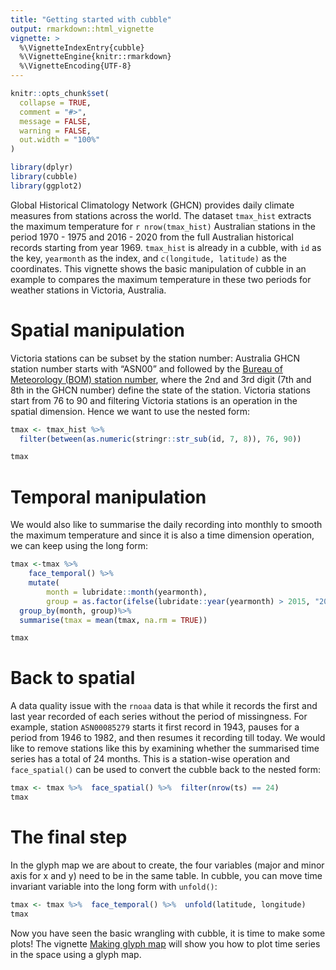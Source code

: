 ```yaml
---
title: "Getting started with cubble"
output: rmarkdown::html_vignette
vignette: >
  %\VignetteIndexEntry{cubble}
  %\VignetteEngine{knitr::rmarkdown}
  %\VignetteEncoding{UTF-8}
---
```


```r
knitr::opts_chunk$set(
  collapse = TRUE,
  comment = "#>",
  message = FALSE, 
  warning = FALSE,
  out.width = "100%"
)
```

```r
library(dplyr)
library(cubble)
library(ggplot2)
```


Global Historical Climatology Network (GHCN) provides daily climate measures from stations across the world. The dataset `tmax_hist` extracts the maximum temperature for `r nrow(tmax_hist)` Australian stations in the period 1970 - 1975 and 2016 - 2020 from the full Australian historical records starting from year 1969. `tmax_hist` is already in a cubble, with `id` as the key, `yearmonth` as the index, and `c(longitude, latitude)` as the coordinates. This vignette shows the basic manipulation of cubble in an example to compares the maximum temperature in these two periods for weather stations in Victoria, Australia.

# Spatial manipulation 

Victoria stations can be subset by the station number: Australia GHCN station number starts with "ASN00" and followed by the [Bureau of Meteorology (BOM) station number](http://www.bom.gov.au/climate/cdo/about/site-num.shtml), where the 2nd and 3rd digit (7th and 8th in the GHCN number) define the state of the station. Victoria stations start from 76 to 90 and filtering Victoria stations is an operation in the spatial dimension. Hence we want to use the nested form: 

```r
tmax <- tmax_hist %>% 
  filter(between(as.numeric(stringr::str_sub(id, 7, 8)), 76, 90))

tmax
```

# Temporal manipulation 

We would also like to summarise the daily recording into monthly to smooth the maximum temperature and since it is also a time dimension operation, we can keep using the long form:  

```r
tmax <-tmax %>% 
    face_temporal() %>% 
    mutate(
        month = lubridate::month(yearmonth),
        group = as.factor(ifelse(lubridate::year(yearmonth) > 2015, "2016 ~ 2020","1971 ~ 1975"))) %>%
  group_by(month, group)%>%  
  summarise(tmax = mean(tmax, na.rm = TRUE))

tmax
```

# Back to spatial

A data quality issue with the `rnoaa` data is that while it records the first and last year recorded of each series without the period of missingness. For example, station `ASN00085279` starts it first record in 1943, pauses for a period from 1946 to 1982, and then resumes it recording till today. We would like to remove stations like this by examining whether the summarised time series has a total of 24 months. This is a station-wise operation and `face_spatial()` can be used to convert the cubble back to the nested form: 

```r
tmax <- tmax %>%  face_spatial() %>%  filter(nrow(ts) == 24)
tmax
```

# The final step

In the glyph map we are about to create, the four variables (major and minor axis for x and y) need to be in the same table. In cubble, you can move time invariant variable into the long form with `unfold()`:

```r
tmax <- tmax %>%  face_temporal() %>%  unfold(latitude, longitude)
tmax
```

Now you have seen the basic wrangling with cubble, it is time to make some plots! 
The vignette [Making glyph map](glyph.html) will show you how to plot time series in the space using a glyph map. 

